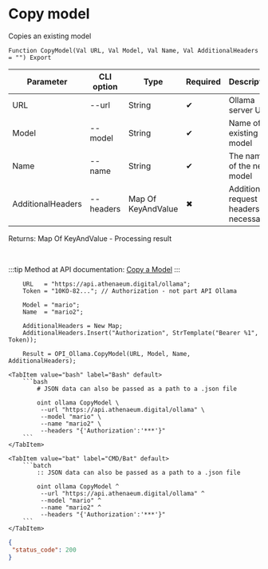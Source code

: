 ﻿---
sidebar_position: 5
description: Copy model and other functions to work with Ollama in the Open Integration Package, a free open-source integration library for 1C:Enterprise 8, OneScript and CLI
keywords: [1C, 1С, 1С:Enterprise, 1С:Enterprise 8.3, API, Integration, Services, Exchange, OneScript, CLI, Ollama]
---


# Copy model
 Copies an existing model



`Function CopyModel(Val URL, Val Model, Val Name, Val AdditionalHeaders = "") Export`

  | Parameter | CLI option | Type | Required | Description |
  |-|-|-|-|-|
  | URL | --url | String | &#x2714; | Ollama server URL |
  | Model | --model | String | &#x2714; | Name of existing model |
  | Name | --name | String | &#x2714; | The name of the new model |
  | AdditionalHeaders | --headers | Map Of KeyAndValue | &#x2716; | Additional request headers, if necessary |

  
  Returns:  Map Of KeyAndValue - Processing result

<br/>

:::tip
Method at API documentation: [Copy a Model](https://github.com/ollama/ollama/blob/main/docs/api.md#copy-a-model)
:::
<br/>



```bsl title="1C:Enterprise/OneScript code example"
    URL   = "https://api.athenaeum.digital/ollama";
    Token = "10KO-82..."; // Authorization - not part API Ollama

    Model = "mario";
    Name  = "mario2";

    AdditionalHeaders = New Map;
    AdditionalHeaders.Insert("Authorization", StrTemplate("Bearer %1", Token));

    Result = OPI_Ollama.CopyModel(URL, Model, Name, AdditionalHeaders);
```
 

 <Tabs>
  
    <TabItem value="bash" label="Bash" default>
        ```bash
            # JSON data can also be passed as a path to a .json file
            
            oint ollama CopyModel \
             --url "https://api.athenaeum.digital/ollama" \
             --model "mario" \
             --name "mario2" \
             --headers "{'Authorization':'***'}"
        ```
    </TabItem>
  
    <TabItem value="bat" label="CMD/Bat" default>
        ```batch
            :: JSON data can also be passed as a path to a .json file
            
            oint ollama CopyModel ^
             --url "https://api.athenaeum.digital/ollama" ^
             --model "mario" ^
             --name "mario2" ^
             --headers "{'Authorization':'***'}"
        ```
    </TabItem>
</Tabs>


```json title="Result"
{
 "status_code": 200
}
```
